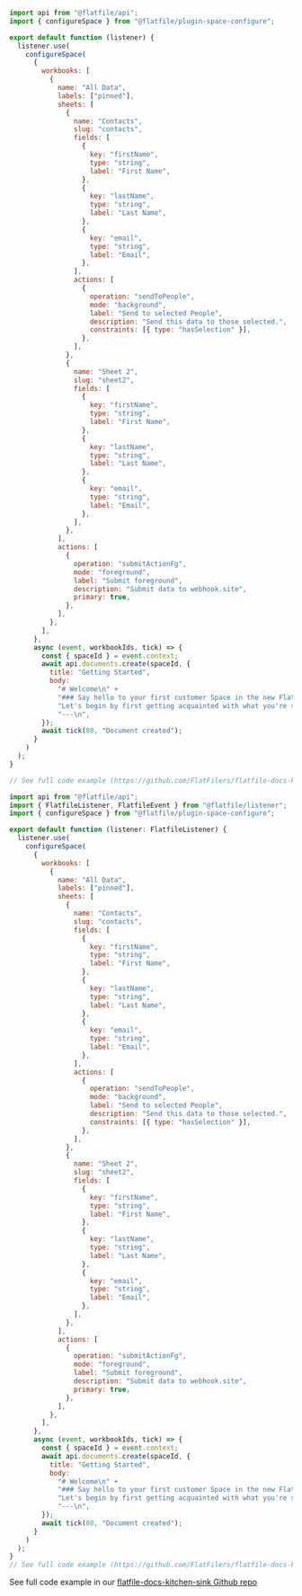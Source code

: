 <CodeGroup>

```jsx listener.js
import api from "@flatfile/api";
import { configureSpace } from "@flatfile/plugin-space-configure";

export default function (listener) {
  listener.use(
    configureSpace(
      {
        workbooks: [
          {
            name: "All Data",
            labels: ["pinned"],
            sheets: [
              {
                name: "Contacts",
                slug: "contacts",
                fields: [
                  {
                    key: "firstName",
                    type: "string",
                    label: "First Name",
                  },
                  {
                    key: "lastName",
                    type: "string",
                    label: "Last Name",
                  },
                  {
                    key: "email",
                    type: "string",
                    label: "Email",
                  },
                ],
                actions: [
                  {
                    operation: "sendToPeople",
                    mode: "background",
                    label: "Send to selected People",
                    description: "Send this data to those selected.",
                    constraints: [{ type: "hasSelection" }],
                  },
                ],
              },
              {
                name: "Sheet 2",
                slug: "sheet2",
                fields: [
                  {
                    key: "firstName",
                    type: "string",
                    label: "First Name",
                  },
                  {
                    key: "lastName",
                    type: "string",
                    label: "Last Name",
                  },
                  {
                    key: "email",
                    type: "string",
                    label: "Email",
                  },
                ],
              },
            ],
            actions: [
              {
                operation: "submitActionFg",
                mode: "foreground",
                label: "Submit foreground",
                description: "Submit data to webhook.site",
                primary: true,
              },
            ],
          },
        ],
      },
      async (event, workbookIds, tick) => {
        const { spaceId } = event.context;
        await api.documents.create(spaceId, {
          title: "Getting Started",
          body:
            "# Welcome\n" +
            "### Say hello to your first customer Space in the new Flatfile!\n" +
            "Let's begin by first getting acquainted with what you're seeing in your Space initially.\n" +
            "---\n",
        });
        await tick(80, "Document created");
      }
    )
  );
}

// See full code example (https://github.com/FlatFilers/flatfile-docs-kitchen-sink/blob/main/javascript/dynamic-configurations/index.js)
```

```jsx listener.ts
import api from "@flatfile/api";
import { FlatfileListener, FlatfileEvent } from "@flatfile/listener";
import { configureSpace } from "@flatfile/plugin-space-configure";

export default function (listener: FlatfileListener) {
  listener.use(
    configureSpace(
      {
        workbooks: [
          {
            name: "All Data",
            labels: ["pinned"],
            sheets: [
              {
                name: "Contacts",
                slug: "contacts",
                fields: [
                  {
                    key: "firstName",
                    type: "string",
                    label: "First Name",
                  },
                  {
                    key: "lastName",
                    type: "string",
                    label: "Last Name",
                  },
                  {
                    key: "email",
                    type: "string",
                    label: "Email",
                  },
                ],
                actions: [
                  {
                    operation: "sendToPeople",
                    mode: "background",
                    label: "Send to selected People",
                    description: "Send this data to those selected.",
                    constraints: [{ type: "hasSelection" }],
                  },
                ],
              },
              {
                name: "Sheet 2",
                slug: "sheet2",
                fields: [
                  {
                    key: "firstName",
                    type: "string",
                    label: "First Name",
                  },
                  {
                    key: "lastName",
                    type: "string",
                    label: "Last Name",
                  },
                  {
                    key: "email",
                    type: "string",
                    label: "Email",
                  },
                ],
              },
            ],
            actions: [
              {
                operation: "submitActionFg",
                mode: "foreground",
                label: "Submit foreground",
                description: "Submit data to webhook.site",
                primary: true,
              },
            ],
          },
        ],
      },
      async (event, workbookIds, tick) => {
        const { spaceId } = event.context;
        await api.documents.create(spaceId, {
          title: "Getting Started",
          body:
            "# Welcome\n" +
            "### Say hello to your first customer Space in the new Flatfile!\n" +
            "Let's begin by first getting acquainted with what you're seeing in your Space initially.\n" +
            "---\n",
        });
        await tick(80, "Document created");
      }
    )
  );
}
// See full code example (https://github.com/FlatFilers/flatfile-docs-kitchen-sink/blob/main/dynamic-configurations/index.ts)
```

</CodeGroup>

See full code example in our [flatfile-docs-kitchen-sink Github repo](https://github.com/FlatFilers/flatfile-docs-kitchen-sink/blob/main)
